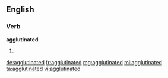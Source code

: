 ==English==

===Verb===
'''agglutinated'''

# {{past of|[[agglutinate]]}}

[[de:agglutinated]]
[[fr:agglutinated]]
[[mg:agglutinated]]
[[ml:agglutinated]]
[[ta:agglutinated]]
[[vi:agglutinated]]